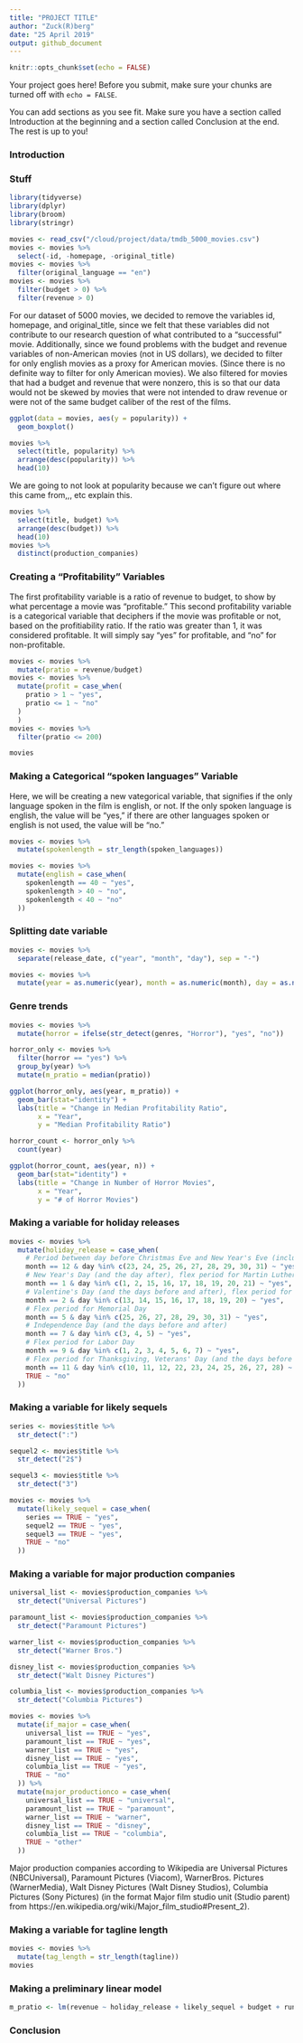 ```yaml
---
title: "PROJECT TITLE"
author: "Zuck(R)berg"
date: "25 April 2019"
output: github_document
---
```


```r
knitr::opts_chunk$set(echo = FALSE)
```

Your project goes here! Before you submit, make sure your chunks are turned off with `echo = FALSE`. 

You can add sections as you see fit. Make sure you have a section called Introduction at the beginning and a section called Conclusion at the end. The rest is up to you!

### Introduction

### Stuff

```r
library(tidyverse)
library(dplyr)
library(broom)
library(stringr)

movies <- read_csv("/cloud/project/data/tmdb_5000_movies.csv")
movies <- movies %>%
  select(-id, -homepage, -original_title)
movies <- movies %>%
  filter(original_language == "en")
movies <- movies %>%
  filter(budget > 0) %>%
  filter(revenue > 0)

```

For our dataset of 5000 movies, we decided to remove the variables id, homepage, and original_title, since we felt that these variables did not contribute to our research question of what contributed to a "successful" movie. Additionally, since we found problems with the budget and revenue variables of non-American movies (not in US dollars), we decided to filter for only english movies as a proxy for American movies. (Since there is no definite way to filter for only American movies). 
We also filtered for movies that had a budget and revenue that were nonzero, this is so that our data would not be skewed by movies that were not intended to draw revenue or were not of the same budget caliber of the rest of the films. 

```r
ggplot(data = movies, aes(y = popularity)) +
  geom_boxplot()

movies %>%
  select(title, popularity) %>%
  arrange(desc(popularity)) %>%
  head(10)
```

We are going to not look at popularity because we can't figure out where this came from,,, etc explain this.

```r
movies %>%
  select(title, budget) %>%
  arrange(desc(budget)) %>%
  head(10)
movies %>%
  distinct(production_companies)
```

### Creating a "Profitability" Variables

The first profitability variable is a ratio of revenue to budget, to show by what percentage a movie was "profitable."
This second profitability variable is a categorical variable that deciphers if the movie was profitable or not, based on the profitiability ratio. If the ratio was greater than 1, it was considered profitable. It will simply say "yes" for profitable, and "no" for non-profitable.

```r
movies <- movies %>% 
  mutate(pratio = revenue/budget) 
movies <- movies %>%
  mutate(profit = case_when(
    pratio > 1 ~ "yes",
    pratio <= 1 ~ "no"
  )
  )
movies <- movies %>%
  filter(pratio <= 200)

movies
```

### Making a Categorical "spoken languages" Variable 

Here, we will be creating a new vategorical variable, that signifies if the only language spoken in the film is english, or not. If the only spoken language is english, the value will be "yes," if there are other languages spoken or english is not used, the value will be "no."

```r

movies <- movies %>%
  mutate(spokenlength = str_length(spoken_languages))

movies <- movies %>%
  mutate(english = case_when(
    spokenlength == 40 ~ "yes",
    spokenlength > 40 ~ "no",
    spokenlength < 40 ~ "no"
  ))

```


### Splitting date variable

```r
movies <- movies %>%
  separate(release_date, c("year", "month", "day"), sep = "-")

movies <- movies %>%
  mutate(year = as.numeric(year), month = as.numeric(month), day = as.numeric(day))
```
### Genre trends

```r
movies <- movies %>%
  mutate(horror = ifelse(str_detect(genres, "Horror"), "yes", "no"))

horror_only <- movies %>%
  filter(horror == "yes") %>%
  group_by(year) %>%
  mutate(m_pratio = median(pratio)) 

ggplot(horror_only, aes(year, m_pratio)) +
  geom_bar(stat="identity") +
  labs(title = "Change in Median Profitability Ratio",
       x = "Year",
       y = "Median Profitability Ratio")
```

```r
horror_count <- horror_only %>%
  count(year)

ggplot(horror_count, aes(year, n)) +
  geom_bar(stat="identity") +
  labs(title = "Change in Number of Horror Movies",
       x = "Year",
       y = "# of Horror Movies")
```

### Making a variable for holiday releases

```r
movies <- movies %>%
  mutate(holiday_release = case_when(
    # Period between day before Christmas Eve and New Year's Eve (inclusive)
    month == 12 & day %in% c(23, 24, 25, 26, 27, 28, 29, 30, 31) ~ "yes",
    # New Year's Day (and the day after), flex period for Martin Luther King Jr. Day
    month == 1 & day %in% c(1, 2, 15, 16, 17, 18, 19, 20, 21) ~ "yes",
    # Valentine's Day (and the days before and after), flex period for Presidents' Day
    month == 2 & day %in% c(13, 14, 15, 16, 17, 18, 19, 20) ~ "yes",
    # Flex period for Memorial Day
    month == 5 & day %in% c(25, 26, 27, 28, 29, 30, 31) ~ "yes",
    # Independence Day (and the days before and after)
    month == 7 & day %in% c(3, 4, 5) ~ "yes",
    # Flex period for Labor Day
    month == 9 & day %in% c(1, 2, 3, 4, 5, 6, 7) ~ "yes",
    # Flex period for Thanksgiving, Veterans' Day (and the days before and after)
    month == 11 & day %in% c(10, 11, 12, 22, 23, 24, 25, 26, 27, 28) ~ "yes",
    TRUE ~ "no"
  ))
```

### Making a variable for likely sequels

```r
series <- movies$title %>%
  str_detect(":")

sequel2 <- movies$title %>%
  str_detect("2$")

sequel3 <- movies$title %>%
  str_detect("3")

movies <- movies %>%
  mutate(likely_sequel = case_when(
    series == TRUE ~ "yes",
    sequel2 == TRUE ~ "yes",
    sequel3 == TRUE ~ "yes",
    TRUE ~ "no"
  ))
```

### Making a variable for major production companies

```r
universal_list <- movies$production_companies %>%
  str_detect("Universal Pictures")

paramount_list <- movies$production_companies %>%
  str_detect("Paramount Pictures")

warner_list <- movies$production_companies %>%
  str_detect("Warner Bros.")

disney_list <- movies$production_companies %>%
  str_detect("Walt Disney Pictures")

columbia_list <- movies$production_companies %>%
  str_detect("Columbia Pictures")

movies <- movies %>%
  mutate(if_major = case_when(
    universal_list == TRUE ~ "yes",
    paramount_list == TRUE ~ "yes",
    warner_list == TRUE ~ "yes", 
    disney_list == TRUE ~ "yes",
    columbia_list == TRUE ~ "yes",
    TRUE ~ "no"
  )) %>%
  mutate(major_productionco = case_when(
    universal_list == TRUE ~ "universal",
    paramount_list == TRUE ~ "paramount",
    warner_list == TRUE ~ "warner",
    disney_list == TRUE ~ "disney",
    columbia_list == TRUE ~ "columbia",
    TRUE ~ "other"
  ))
```

Major production companies according to Wikipedia are Universal Pictures (NBCUniversal), Paramount Pictures (Viacom), WarnerBros. Pictures (WarnerMedia), Walt Disney Pictures (Walt Disney Studios), Columbia Pictures (Sony Pictures) (in the format Major film studio unit (Studio parent) from https://en.wikipedia.org/wiki/Major_film_studio#Present_2).

### Making a variable for tagline length

```r
movies <- movies %>%
  mutate(tag_length = str_length(tagline))
movies
```

### Making a preliminary linear model

```r

m_pratio <- lm(revenue ~ holiday_release + likely_sequel + budget + runtime + if_major + major_productionco + tag_length + vote_average + vote_count, data = movies)
```

### Conclusion


